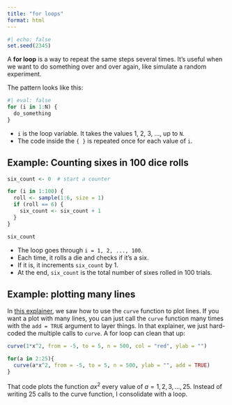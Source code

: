 ```yaml
---
title: "for loops"
format: html
---
```


```r
#| echo: false
set.seed(2345)
```

A **for loop** is a way to repeat the same steps several times. It’s useful when we want to do something over and over again, like simulate a random experiment.

The pattern looks like this:

```r
#| eval: false
for (i in 1:N) {
  do_something
}
```

- `i` is the loop variable. It takes the values 1, 2, 3, ..., up to `N`.
- The code inside the `{ }` is repeated once for each value of `i`.

## Example: Counting sixes in 100 dice rolls

```r
six_count <- 0  # start a counter

for (i in 1:100) {
  roll <- sample(1:6, size = 1)
  if (roll == 6) {
    six_count <- six_count + 1
  }
}

six_count

```

- The loop goes through `i = 1, 2, ..., 100`.  
- Each time, it rolls a die and checks if it’s a six.  
- If it is, it increments `six_count` by 1.  
- At the end, `six_count` is the total number of sixes rolled in 100 trials.

## Example: plotting many lines

In [this explainer](https://sta240-f25.github.io/explainers/lineplot.html), we saw how to use the `curve` function to plot lines. If you want a plot with many lines, you can just call the `curve` function many times with the `add = TRUE` argument to layer things. In that explainer, we just hard-coded the multiple calls to `curve`. A for loop can clean that up:

```r
curve(1*x^2, from = -5, to = 5, n = 500, col = "red", ylab = "")

for(a in 2:25){
  curve(a*x^2, from = -5, to = 5, n = 500, ylab = "", add = TRUE)
}
```

That code plots the function $ax^2$ every value of $a=1,\,2,\,3,\,...,\,25$. Instead of writing 25 calls to the curve function, I consolidate with a loop.
